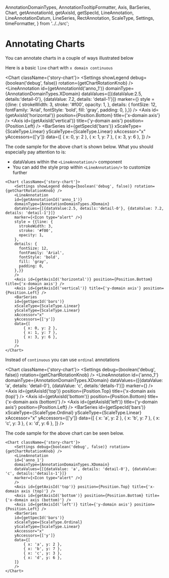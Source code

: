   AnnotationDomainTypes,
  AnnotationTooltipFormatter,
  Axis,
  BarSeries,
  Chart,
  getAnnotationId,
  getAxisId,
  getSpecId,
  LineAnnotation,
  LineAnnotationDatum,
  LineSeries,
  RectAnnotation,
  ScaleType,
  Settings,
  timeFormatter,
} from '../../src';

<Meta title="Customizations/Annotations" />

# Annotating Charts

You can annotate charts in a couple of ways illustrated below

Here is a basic `line` chart with `x domain continuous`

<Chart className={'story-chart'}>
    <Settings showLegend debug={boolean('debug', false)} rotation={getChartRotationKnob} />
    <LineAnnotation
    id={getAnnotationId('anno_1')}
    domainType={AnnotationDomainTypes.XDomain}
    dataValues={[{dataValue:2.5, details:'detail-0'}, {dataValue: 7.2, details: 'detail-1'}]}
    marker={<Icon type="alert" />}
    style = {{line: {
      strokeWidth: 3,
      stroke: '#f00',
      opacity: 1,
    },
    details: {
      fontSize: 12,
      fontFamily: 'Arial',
      fontStyle: 'bold',
      fill: 'gray',
      padding: 0,
    },}}
    />
    <Axis id={getAxisId('horizontal')} position={Position.Bottom} title={'x-domain axis'} />
    <Axis id={getAxisId('vertical')} title={'y-domain axis'} position={Position.Left} />
    <BarSeries
    id={getSpecId('bars')}
    xScaleType={ScaleType.Linear}
    yScaleType={ScaleType.Linear}
    xAccessor="x"
    yAccessors={['y']}
    data={[
        { x: 0, y: 2 },
        { x: 1, y: 7 },
        { x: 3, y: 6 },
    ]}
    />
</Chart>

The code sample for the above chart is shown below. What you should especially pay attention to is:
* dataValues within the `<LineAnnotation/>` component 
* You can add the style prop within `<LineAnnotation/>` to customize further

```
<Chart className={'story-chart'}>
    <Settings showLegend debug={boolean('debug', false)} rotation={getChartRotationKnob} />
    <LineAnnotation
    id={getAnnotationId('anno_1')}
    domainType={AnnotationDomainTypes.XDomain}
    dataValues={[{dataValue:2.5, details:'detail-0'}, {dataValue: 7.2, details: 'detail-1'}]}
    marker={<Icon type="alert" />}
    style = {{line: {
      strokeWidth: 3,
      stroke: '#f00',
      opacity: 1,
    },
    details: {
      fontSize: 12,
      fontFamily: 'Arial',
      fontStyle: 'bold',
      fill: 'gray',
      padding: 0,
    },}}
    />
    <Axis id={getAxisId('horizontal')} position={Position.Bottom} title={'x-domain axis'} />
    <Axis id={getAxisId('vertical')} title={'y-domain axis'} position={Position.Left} />
    <BarSeries
    id={getSpecId('bars')}
    xScaleType={ScaleType.Linear}
    yScaleType={ScaleType.Linear}
    xAccessor="x"
    yAccessors={['y']}
    data={[
        { x: 0, y: 2 },
        { x: 1, y: 7 },
        { x: 3, y: 6 },
    ]}
    />
</Chart>
```

Instead of `continuous` you can use `ordinal` annotations

<Chart className={'story-chart'}>
    <Settings debug={boolean('debug', false)} rotation={getChartRotationKnob} />
    <LineAnnotation
    id={'anno_1'}
    domainType={AnnotationDomainTypes.XDomain}
    dataValues={[{dataValue: 'a', details: 'detail-0'}, {dataValue: 'c', details:'details-1'}]}
    marker={<Icon type="alert" />}
    />
    <Axis id={getAxisId('top')} position={Position.Top} title={'x-domain axis (top)'} />
    <Axis id={getAxisId('bottom')} position={Position.Bottom} title={'x-domain axis (bottom)'} />
    <Axis id={getAxisId('left')} title={'y-domain axis'} position={Position.Left} />
    <BarSeries
    id={getSpecId('bars')}
    xScaleType={ScaleType.Ordinal}
    yScaleType={ScaleType.Linear}
    xAccessor="x"
    yAccessors={['y']}
    data={[
        { x: 'a', y: 2 },
        { x: 'b', y: 7 },
        { x: 'c', y: 3 },
        { x: 'd', y: 6 },
    ]}
    />
</Chart>

The code sample for the above chart can be seen below. 

```
<Chart className={'story-chart'}>
    <Settings debug={boolean('debug', false)} rotation={getChartRotationKnob} />
    <LineAnnotation
    id={'anno_1'}
    domainType={AnnotationDomainTypes.XDomain}
    dataValues={[{dataValue: 'a', details: 'detail-0'}, {dataValue: 'c', details:'details-1'}]}
    marker={<Icon type="alert" />}
    />
    <Axis id={getAxisId('top')} position={Position.Top} title={'x-domain axis (top)'} />
    <Axis id={getAxisId('bottom')} position={Position.Bottom} title={'x-domain axis (bottom)'} />
    <Axis id={getAxisId('left')} title={'y-domain axis'} position={Position.Left} />
    <BarSeries
    id={getSpecId('bars')}
    xScaleType={ScaleType.Ordinal}
    yScaleType={ScaleType.Linear}
    xAccessor="x"
    yAccessors={['y']}
    data={[
        { x: 'a', y: 2 },
        { x: 'b', y: 7 },
        { x: 'c', y: 3 },
        { x: 'd', y: 6 },
    ]}
    />
</Chart>
```